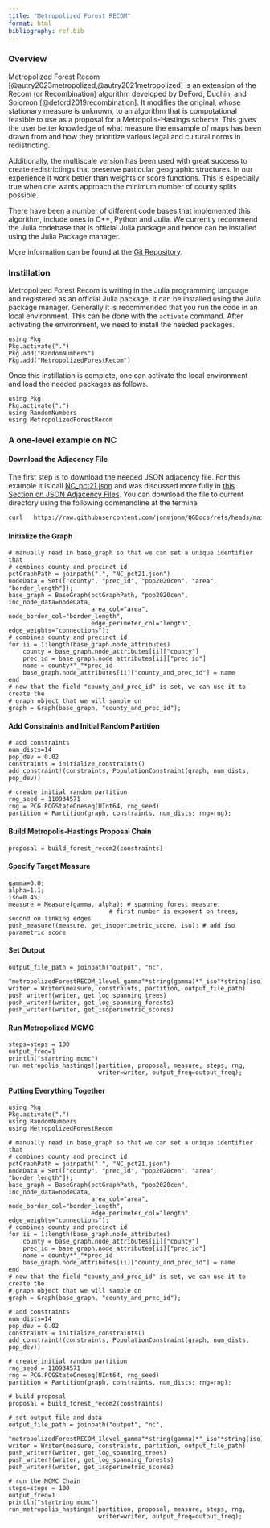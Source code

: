 ```yaml
---
title: "Metropolized Forest RECOM"
format: html
bibliography: ref.bib
---
```


### Overview

Metropolized Forest Recom [@autry2023metropolized,@autry2021metropolized] is an extension of the Recom (or Recombination) algorithm developed by DeFord, Duchin, and Solomon [@deford2019recombination]. It modifies the original, whose stationary measure is unknown, to an algorithm that is computational feasible to use as a proposal for a Metropolis-Hastings scheme. This gives the user better knowledge of what measure the ensample of maps has been drawn from and how they prioritize various legal and cultural norms in redistricting.

Additionally, the multiscale version has been used with great success to create redistrictings that preserve particular geographic structures. In our experience it work  better than weights or score functions. This is  especially true when one wants approach the minimum number of county splits possible.

There have been a number of different code bases that implemented this algorithm, include ones in C++, Python and Julia. We currently recommend the Julia codebase that is official Julia package and hence can be installed using the Julia Package manager. 

More information can be found at the [Git Repository](https://github.com/jonmjonm/MetropolizedForestRecom.jl).

### Instillation

Metropolized Forest Recom is writing in the Julia programming language and registered as an official Julia package. It can be installed  using the Julia package manager. Generally it is recommended that you run the code in an local environment. This can be done with the `activate` command. After activating the environment, we need to install the needed packages. 

```.julia
using Pkg
Pkg.activate(".")
Pkg.add("RandomNumbers")
Pkg.add("MetropolizedForestRecom")
```
Once this instillation is complete, one can activate the local environment and load the needed packages as follows.

```.julia
using Pkg
Pkg.activate(".")
using RandomNumbers
using MetropolizedForestRecom
```

### A one-level example on NC



#### Download the Adjacency File

The first step is to download the needed JSON adjacency file. For this example it is call [NC_pct21.json](Geo/Adjacency/NC_pct21.json) and was discussed more fully in [this Section on JSON Adjacency Files](geographic.html#sec-json-adjacency-files). You can download the file to current directory using the following commandline at the terminal
```.sh
curl   https://raw.githubusercontent.com/jonmjonm/QGDocs/refs/heads/main/Geo/Adjacency/NC_pct21.json -o NC_pct21.json
```

#### Initialize the Graph

```.julia
# manually read in base_graph so that we can set a unique identifier that 
# combines county and precinct id
pctGraphPath = joinpath(".", "NC_pct21.json")
nodeData = Set(["county", "prec_id", "pop2020cen", "area", "border_length"]);
base_graph = BaseGraph(pctGraphPath, "pop2020cen", inc_node_data=nodeData,
                       area_col="area", node_border_col="border_length",
                       edge_perimeter_col="length", edge_weights="connections");
# combines county and precinct id
for ii = 1:length(base_graph.node_attributes)
    county = base_graph.node_attributes[ii]["county"]
    prec_id = base_graph.node_attributes[ii]["prec_id"]
    name = county*"_"*prec_id
    base_graph.node_attributes[ii]["county_and_prec_id"] = name
end
# now that the field "county_and_prec_id" is set, we can use it to create the 
# graph object that we will sample on
graph = Graph(base_graph, "county_and_prec_id");
```

#### Add Constraints and Initial Random Partition 

```.julia
# add constraints
num_dists=14 
pop_dev = 0.02
constraints = initialize_constraints()
add_constraint!(constraints, PopulationConstraint(graph, num_dists, pop_dev))

# create initial random partition
rng_seed = 110934571
rng = PCG.PCGStateOneseq(UInt64, rng_seed)
partition = Partition(graph, constraints, num_dists; rng=rng);
```

#### Build Metropolis-Hastings Proposal Chain

```.julia
proposal = build_forest_recom2(constraints)
```


#### Specify Target Measure

```.julia
gamma=0.0;
alpha=1.1;
iso=0.45;
measure = Measure(gamma, alpha); # spanning forest measure; 
                            # first number is exponent on trees, second on linking edges
push_measure!(measure, get_isoperimetric_score, iso); # add iso parametric score
```

#### Set Output

```.julia
output_file_path = joinpath("output", "nc", 
                            "metropolizedForestRECOM_1level_gamma"*string(gamma)*"_iso"*string(iso)*".jsonl.gz")
writer = Writer(measure, constraints, partition, output_file_path)
push_writer!(writer, get_log_spanning_trees)
push_writer!(writer, get_log_spanning_forests)
push_writer!(writer, get_isoperimetric_scores)
```


#### Run Metropolized MCMC


```.julia
steps=steps = 100
output_freq=1
println("startring mcmc")
run_metropolis_hastings!(partition, proposal, measure, steps, rng,
                         writer=writer, output_freq=output_freq);
```


#### Putting Everything Together

```.julia
using Pkg
Pkg.activate(".")
using RandomNumbers
using MetropolizedForestRecom

# manually read in base_graph so that we can set a unique identifier that 
# combines county and precinct id
pctGraphPath = joinpath(".", "NC_pct21.json")
nodeData = Set(["county", "prec_id", "pop2020cen", "area", "border_length"]);
base_graph = BaseGraph(pctGraphPath, "pop2020cen", inc_node_data=nodeData,
                       area_col="area", node_border_col="border_length",
                       edge_perimeter_col="length", edge_weights="connections");
# combines county and precinct id
for ii = 1:length(base_graph.node_attributes)
    county = base_graph.node_attributes[ii]["county"]
    prec_id = base_graph.node_attributes[ii]["prec_id"]
    name = county*"_"*prec_id
    base_graph.node_attributes[ii]["county_and_prec_id"] = name
end
# now that the field "county_and_prec_id" is set, we can use it to create the 
# graph object that we will sample on
graph = Graph(base_graph, "county_and_prec_id");

# add constraints
num_dists=14 
pop_dev = 0.02
constraints = initialize_constraints()
add_constraint!(constraints, PopulationConstraint(graph, num_dists, pop_dev))

# create initial random partition
rng_seed = 110934571
rng = PCG.PCGStateOneseq(UInt64, rng_seed)
partition = Partition(graph, constraints, num_dists; rng=rng);

# build proposal
proposal = build_forest_recom2(constraints)

# set output file and data
output_file_path = joinpath("output", "nc", 
                            "metropolizedForestRECOM_1level_gamma"*string(gamma)*"_iso"*string(iso)*".jsonl.gz")
writer = Writer(measure, constraints, partition, output_file_path)
push_writer!(writer, get_log_spanning_trees)
push_writer!(writer, get_log_spanning_forests)
push_writer!(writer, get_isoperimetric_scores)

# run the MCMC Chain
steps=steps = 100
output_freq=1
println("startring mcmc")
run_metropolis_hastings!(partition, proposal, measure, steps, rng,
                         writer=writer, output_freq=output_freq);
```